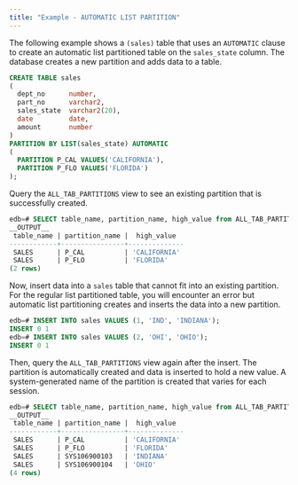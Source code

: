 ```yaml
---
title: "Example - AUTOMATIC LIST PARTITION"
---
```


<div id="example_automatic_list_partition" class="registered_link"></div>

The following example shows a `(sales)` table that uses an `AUTOMATIC` clause to create an automatic list partitioned table on the `sales_state` column. The database creates a new partition and adds data to a table.

```sql
CREATE TABLE sales
(
  dept_no      number,
  part_no      varchar2,
  sales_state  varchar2(20),
  date         date,
  amount       number
)
PARTITION BY LIST(sales_state) AUTOMATIC
(
  PARTITION P_CAL VALUES('CALIFORNIA'),
  PARTITION P_FLO VALUES('FLORIDA')
);
```

Query the `ALL_TAB_PARTITIONS` view to see an existing partition that is successfully created.

```sql
edb=# SELECT table_name, partition_name, high_value from ALL_TAB_PARTITIONS;
__OUTPUT__
 table_name | partition_name |  high_value
------------+----------------+--------------
 SALES      | P_CAL          | 'CALIFORNIA'
 SALES      | P_FLO          | 'FLORIDA'
(2 rows)
```

Now, insert data into a `sales` table that cannot fit into an existing partition. For the regular list partitioned table, you will encounter an error but automatic list partitioning creates and inserts the data into a new partition.

```sql
edb=# INSERT INTO sales VALUES (1, 'IND', 'INDIANA');
INSERT 0 1
edb=# INSERT INTO sales VALUES (2, 'OHI', 'OHIO');
INSERT 0 1
```

Then, query the `ALL_TAB_PARTITIONS` view again after the insert. The partition is automatically created and data is inserted to hold a new value. A system-generated name of the partition is created that varies for each session.

```sql
edb=# SELECT table_name, partition_name, high_value from ALL_TAB_PARTITIONS;
__OUTPUT__
 table_name | partition_name |  high_value
------------+----------------+--------------
 SALES      | P_CAL          | 'CALIFORNIA'
 SALES      | P_FLO          | 'FLORIDA'
 SALES      | SYS106900103   | 'INDIANA'
 SALES      | SYS106900104   | 'OHIO'
(4 rows)
```
